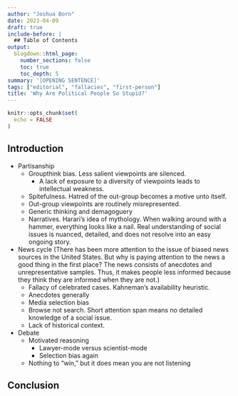 ```yaml
---
author: "Joshua Born"
date: 2023-04-09
draft: true
include-before: |
  ## Table of Contents
output:
  blogdown::html_page:
    number_sections: false
    toc: true
    toc_depth: 5
summary: '[OPENING SENTENCE]'
tags: ["editorial", "fallacies", "first-person"]
title: 'Why Are Political People So Stupid?'
---
```


```r
knitr::opts_chunk$set(
  echo = FALSE
)
```


## Introduction

* Partisanship
    * Groupthink bias. Less salient viewpoints are silenced.
      * A lack of exposure to a diversity of viewpoints leads to intellectual weakness.
    * Spitefulness. Hatred of the out-group becomes a motive unto itself.
    * Out-group viewpoints are routinely misrepresented.
    * Generic thinking and demagoguery
    * Narratives. Harari's idea of mythology. When walking around with a hammer, everything looks like a nail. Real understanding of social issues is nuanced, detailed, and does not resolve into an easy ongoing story.
* News cycle (There has been more attention to the issue of biased news sources in the United States. But why is paying attention to the news a good thing in the first place? The news consists of anecdotes and unrepresentative samples. Thus, it makes people less informed because they think they are informed when they are not.)
    * Fallacy of celebrated cases. Kahneman's availability heuristic.
    * Anecdotes generally
    * Media selection bias
    * Browse not search. Short attention span means no detailed knowledge of a social issue.
    * Lack of historical context. 
* Debate
    * Motivated reasoning
      * Lawyer-mode versus scientist-mode
      * Selection bias again
    * Nothing to "win," but it does mean you are not listening


## Conclusion




